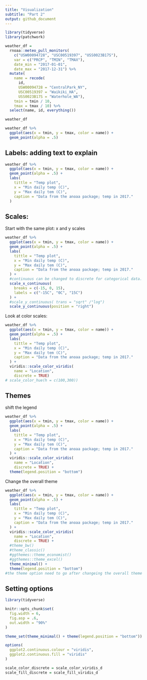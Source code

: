 ```yaml
---
title: "Visualization"
subtitle: "Part 2"
output: github_document
---
```


```r
library(tidyverse)
library(patchwork)
```

```r
weather_df = 
  rnoaa::meteo_pull_monitors(
    c("USW00094728", "USC00519397", "USS0023B17S"),
    var = c("PRCP", "TMIN", "TMAX"), 
    date_min = "2017-01-01",
    date_max = "2017-12-31") %>%
  mutate(
    name = recode(
      id, 
      USW00094728 = "CentralPark_NY", 
      USC00519397 = "Waikiki_HA",
      USS0023B17S = "Waterhole_WA"),
    tmin = tmin / 10,
    tmax = tmax / 10) %>%
  select(name, id, everything())

weather_df
```

```r
weather_df %>% 
  ggplot(aes(x = tmin, y = tmax, color = name)) +
  geom_point(alpha = .5)
```

## Labels: adding text to explain
```r
weather_df %>% 
  ggplot(aes(x = tmin, y = tmax, color = name)) +
  geom_point(alpha = .5) +
  labs(
    tittle = "Temp plot",
    x = "Min daily temp (C)",
    y = "Max daily tem (C)",
    caption = "Data from the anoaa package; temp in 2017."
  )
```

## Scales: 

Start with the same plot: x and y scales
```r
weather_df %>% 
  ggplot(aes(x = tmin, y = tmax, color = name)) +
  geom_point(alpha = .5) +
  labs(
    tittle = "Temp plot",
    x = "Min daily temp (C)",
    y = "Max daily tem (C)",
    caption = "Data from the anoaa package; temp in 2017."
  ) +
  #continuous can be changed to discrete for categorical data.
  scale_x_continuous(
    breaks = c(-15, 0, 15),
    labels = c("-15C", "0C", "15C")
  ) +
  #scale_y_continuous( trans = "sqrt" /"log")
  scale_y_continuous(position = "right")
```

Look at color scales:
```r
weather_df %>% 
  ggplot(aes(x = tmin, y = tmax, color = name)) +
  geom_point(alpha = .5) +
  labs(
    tittle = "Temp plot",
    x = "Min daily temp (C)",
    y = "Max daily tem (C)",
    caption = "Data from the anoaa package; temp in 2017."
  ) +
  viridis::scale_color_viridis(
    name = "Location",
    discrete = TRUE)
# scale_color_hue(h = c(100,300))
```

## Themes

shift the legend

```r
weather_df %>% 
  ggplot(aes(x = tmin, y = tmax, color = name)) +
  geom_point(alpha = .5) +
  labs(
    tittle = "Temp plot",
    x = "Min daily temp (C)",
    y = "Max daily tem (C)",
    caption = "Data from the anoaa package; temp in 2017."
  ) +
  viridis::scale_color_viridis(
    name = "Location",
    discrete = TRUE) +
  theme(legend.position = "bottom")
```

Change the overall theme

```r
weather_df %>% 
  ggplot(aes(x = tmin, y = tmax, color = name)) +
  geom_point(alpha = .5) +
  labs(
    tittle = "Temp plot",
    x = "Min daily temp (C)",
    y = "Max daily tem (C)",
    caption = "Data from the anoaa package; temp in 2017."
  ) +
  viridis::scale_color_viridis(
    name = "Location",
    discrete = TRUE) +
  #theme_bw()
  #theme_classic()
  #ggthemes::theme_economist()
  #ggthemes::theme_excel()
  theme_minimal() +
  theme(legend.position = "bottom")
#the theme option need to go after changeing the overall theme
```

## Setting options

```r
library(tidyverse)

knitr::opts_chunk$set(
  fig.width = 6,
  fig.asp = .6,
  out.width = "90%"
)

theme_set(theme_minimal() + theme(legend.position = "bottom"))

options(
  ggplot2.continuous.colour = "viridis",
  ggplot2.continuous.fill = "viridis"
)

scale_color_discrete = scale_color_viridis_d
scale_fill_discrete = scale_fill_viridis_d
```

















